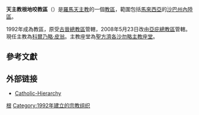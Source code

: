 {{Refimprove|time=2020-01-31T21:14:25+00:00}}
{{Infobox Roman Catholic diocese
|Roman Catholic Diocese of = 天主教根地咬教区
|Latin name of diocese = Dioecesis Keningauensis
|border = catholic
|image = [[File:Keningau_Sabah_Roman-Catholic-Diocese-of-Keningau-01.jpg|250px]]
|caption = 聖方濟各沙勿略主教座堂
|location = [[馬來西亞|馬來西亞]][[沙巴州|沙巴州]][[根地咬|根地咬]]
|territory = [[沙巴|沙巴]][[內陸區_(沙巴)|內陸區]]
|population = 
|rite = [[罗马礼|罗马礼]]
|patron = 
|province = [[天主教亞庇總教區|亞庇]]
|established = 1992年
|cathedral = [[聖方濟各沙勿略主教座堂_(根地咬)|聖方濟各沙勿略主教座堂]]
|co-cathedral =
|leadership = 主教
|website = 
|pope = {{incumbent pope}}
|metropolitan = 
|ordinary = [[科爾乃略·皮翁|科爾乃略·皮翁]]
|coadjutor archbishop =
|coadjutor bishop =
|auxiliary =
|emeritus =
}}

'''天主教根地咬教區'''（{{lang-la|Dioecesis Keningauensis}}）是[[羅馬天主教|羅馬天主教]]的一個[[教區|教區]]，範圍包括[[馬來西亞|馬來西亞]]的[[沙巴州|沙巴州]][[內陸區_(沙巴)|內陸區]]。

1992年成為教區，原受[[天主教古晉總教區|古晉總教區]]管轄，2008年5月23日改由[[天主教亞庇總教區|亞庇總教區]]管轄。現任主教為[[科爾乃略·皮翁|科爾乃略·皮翁]]。主教座堂為[[聖方濟各沙勿略主教座堂_(根地咬)|聖方濟各沙勿略主教座堂]]。

== 參考文獻 ==
{{reflist}}

==外部链接==
* [http://www.catholic-hierarchy.org/diocese/dkeni.html Catholic-Hierarchy] {{Wayback|url=http://www.catholic-hierarchy.org/diocese/dkeni.html |date=20200730073902 }}

{{馬來西亞-新加坡-汶萊天主教教區}}

[[Category:馬來西亞天主教教區|根]]
[[Category:1992年建立的宗教组织|Category:1992年建立的宗教组织]]